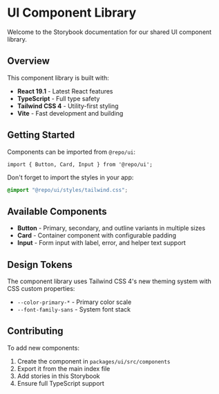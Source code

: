 
<Meta title="Introduction" />

# UI Component Library

Welcome to the Storybook documentation for our shared UI component library.

## Overview

This component library is built with:
- **React 19.1** - Latest React features
- **TypeScript** - Full type safety
- **Tailwind CSS 4** - Utility-first styling
- **Vite** - Fast development and building

## Getting Started

Components can be imported from `@repo/ui`:

```tsx
import { Button, Card, Input } from '@repo/ui';
```

Don't forget to import the styles in your app:

```css
@import "@repo/ui/styles/tailwind.css";
```

## Available Components

- **Button** - Primary, secondary, and outline variants in multiple sizes
- **Card** - Container component with configurable padding
- **Input** - Form input with label, error, and helper text support

## Design Tokens

The component library uses Tailwind CSS 4's new theming system with CSS custom properties:

- `--color-primary-*` - Primary color scale
- `--font-family-sans` - System font stack

## Contributing

To add new components:
1. Create the component in `packages/ui/src/components`
2. Export it from the main index file
3. Add stories in this Storybook
4. Ensure full TypeScript support